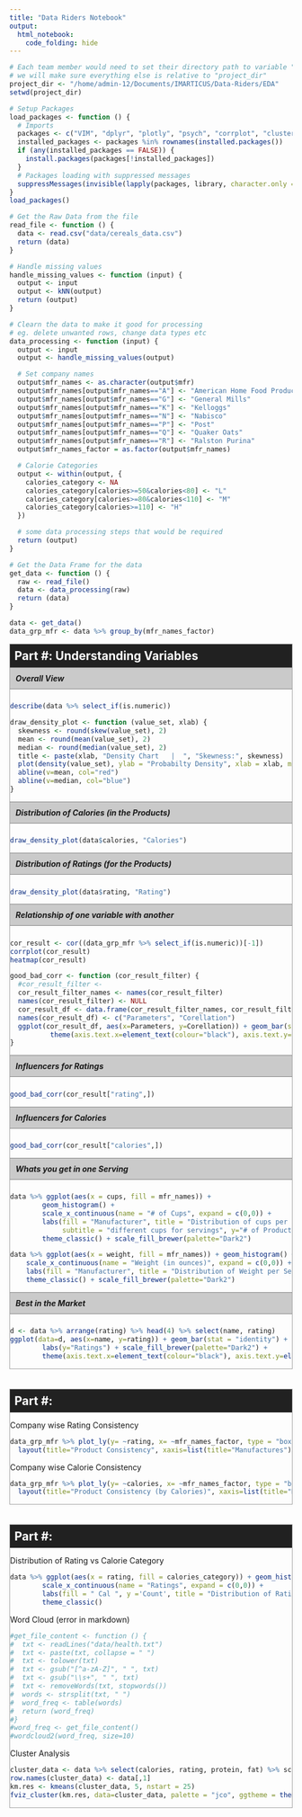 ```yaml
---
title: "Data Riders Notebook"
output:
  html_notebook:
    code_folding: hide
---
```


<style type="text/css">

h5 {
    background: rgba(108, 108, 108, 0.35);
    border-top: 1px solid #848484;
    border-bottom: 1px solid #848484;
    margin-top: 0px;
    padding: 10px 10px;
    font-weight: bold;
}
h5:hover {
  background: #ffeb3b;
}

h2 {
  background: #212121;
  color: white;
  padding: 8px 8px;
  margin-top: 0px;
  margin-bottom: 0px;
}

.container-part {
  border: 1px solid #a2a2a2;
  margin-bottom: 35px;
}

.main-container {
  max-width: 1300px;
  margin-left: auto;
  margin-right: auto;
}
</style>

```r
# Each team member would need to set their directory path to variable "project_dir"
# we will make sure everything else is relative to "project_dir"
project_dir <- "/home/admin-12/Documents/IMARTICUS/Data-Riders/EDA"
setwd(project_dir)

# Setup Packages
load_packages <- function () {
  # Imports
  packages <- c("VIM", "dplyr", "plotly", "psych", "corrplot", "cluster", "factoextra", "psych")
  installed_packages <- packages %in% rownames(installed.packages())
  if (any(installed_packages == FALSE)) {
    install.packages(packages[!installed_packages])
  }
  # Packages loading with suppressed messages
  suppressMessages(invisible(lapply(packages, library, character.only = TRUE)))
}
load_packages()

# Get the Raw Data from the file
read_file <- function () {
  data <- read.csv("data/cereals_data.csv")
  return (data)
}

# Handle missing values
handle_missing_values <- function (input) {
  output <- input
  output <- kNN(output)
  return (output)
}

# Clearn the data to make it good for processing
# eg. delete unwanted rows, change data types etc
data_processing <- function (input) {
  output <- input
  output <- handle_missing_values(output)

  # Set company names
  output$mfr_names <- as.character(output$mfr)
  output$mfr_names[output$mfr_names=="A"] <- "American Home Food Products"
  output$mfr_names[output$mfr_names=="G"] <- "General Mills"
  output$mfr_names[output$mfr_names=="K"] <- "Kelloggs"
  output$mfr_names[output$mfr_names=="N"] <- "Nabisco"
  output$mfr_names[output$mfr_names=="P"] <- "Post"
  output$mfr_names[output$mfr_names=="Q"] <- "Quaker Oats"
  output$mfr_names[output$mfr_names=="R"] <- "Ralston Purina"
  output$mfr_names_factor = as.factor(output$mfr_names)

  # Calorie Categories
  output <- within(output, {
    calories_category <- NA
    calories_category[calories>=50&calories<80] <- "L"
    calories_category[calories>=80&calories<110] <- "M"
    calories_category[calories>=110] <- "H"
  })

  # some data processing steps that would be required
  return (output)
}

# Get the Data Frame for the data
get_data <- function () {
  raw <- read_file()
  data <- data_processing(raw)
  return (data)
}

data <- get_data()
data_grp_mfr <- data %>% group_by(mfr_names_factor)
```

<!-- ---------- ---------- ---------- ---------- -->
<div class="container-part">
<h2>Part #: Understanding Variables</h1>

<h5>Overall View</h5>

```r
describe(data %>% select_if(is.numeric))
```

```r
draw_density_plot <- function (value_set, xlab) {
  skewness <- round(skew(value_set), 2)
  mean <- round(mean(value_set), 2)
  median <- round(median(value_set), 2)
  title <- paste(xlab, "Density Chart   |  ", "Skewness:", skewness)
  plot(density(value_set), ylab = "Probabilty Density", xlab = xlab, main=title,)
  abline(v=mean, col="red")
  abline(v=median, col="blue")
}
```

<h5>Distribution of Calories (in the Products)</h5>
```r
draw_density_plot(data$calories, "Calories")
```

<h5>Distribution of Ratings (for the Products)</h5>
```r
draw_density_plot(data$rating, "Rating")
```

<h5>Relationship of one variable with another</h5>
```r
cor_result <- cor((data_grp_mfr %>% select_if(is.numeric))[-1])
corrplot(cor_result)
heatmap(cor_result)
```

```r
good_bad_corr <- function (cor_result_filter) {
  #cor_result_filter <-
  cor_result_filter_names <- names(cor_result_filter)
  names(cor_result_filter) <- NULL
  cor_result_df <- data.frame(cor_result_filter_names, cor_result_filter) %>% arrange(cor_result_filter)
  names(cor_result_df) <- c("Parameters", "Corellation")
  ggplot(cor_result_df, aes(x=Parameters, y=Corellation)) + geom_bar(stat = "identity") +
          theme(axis.text.x=element_text(colour="black"), axis.text.y=element_text(colour="black"))
}
```

<h5>Influencers for Ratings</h5>
```r
good_bad_corr(cor_result["rating",])
```

<h5>Influencers for Calories</h5>
```r
good_bad_corr(cor_result["calories",])
```

<h5>Whats you get in one Serving</h5>
```r
data %>% ggplot(aes(x = cups, fill = mfr_names)) +
        geom_histogram() +
        scale_x_continuous(name = "# of Cups", expand = c(0,0)) +
        labs(fill = "Manufacturer", title = "Distribution of cups per Serving",
             subtitle = "different cups for servings", y="# of Products") +
        theme_classic() + scale_fill_brewer(palette="Dark2")
```

```r
data %>% ggplot(aes(x = weight, fill = mfr_names)) + geom_histogram() +
    scale_x_continuous(name = "Weight (in ounces)", expand = c(0,0)) +
    labs(fill = "Manufacturer", title = "Distribution of Weight per Serving", subtitle = "Weight per serving") +
    theme_classic() + scale_fill_brewer(palette="Dark2")
```

<h5>Best in the Market</h5>
```r
d <- data %>% arrange(rating) %>% head(4) %>% select(name, rating)
ggplot(data=d, aes(x=name, y=rating)) + geom_bar(stat = "identity") +
        labs(y="Ratings") + scale_fill_brewer(palette="Dark2") +
        theme(axis.text.x=element_text(colour="black"), axis.text.y=element_text(colour="black"))
```

</div>

<!-- ---------- ---------- ---------- ---------- -->
<div class="container-part">
<h2>Part #: </h1>
Company wise Rating Consistency

```r
data_grp_mfr %>% plot_ly(y= ~rating, x= ~mfr_names_factor, type = "box", color= ~mfr_names_factor) %>%
  layout(title="Product Consistency", xaxis=list(title="Manufactures"), yaxis=list(title="Rating"))
```

Company wise Calorie Consistency
```r
data_grp_mfr %>% plot_ly(y= ~calories, x= ~mfr_names_factor, type = "box", color= ~mfr_names_factor) %>%
  layout(title="Product Consistency (by Calories)", xaxis=list(title="Manufactures"), yaxis=list(title="Calories"))
```
</div>

<div class="container-part">
<h2>Part #: </h1>

Distribution of Rating vs Calorie Category
```r
data %>% ggplot(aes(x = rating, fill = calories_category)) + geom_histogram() + scale_fill_brewer(palette = "Set1") +
        scale_x_continuous(name = "Ratings", expand = c(0,0)) +
        labs(fill = " Cal ", y ='Count', title = "Distribution of Rating vs Calorie Category", subtitle = "Low rating for High calories") +
        theme_classic()
```

Word Cloud (error in markdown)
```r
#get_file_content <- function () {
#  txt <- readLines("data/health.txt")
#  txt <- paste(txt, collapse = " ")
#  txt <- tolower(txt)
#  txt <- gsub("[^a-zA-Z]", " ", txt)
#  txt <- gsub("\\s+", " ", txt)
#  txt <- removeWords(txt, stopwords())
#  words <- strsplit(txt, " ")
#  word_freq <- table(words)
#  return (word_freq)
#}
#word_freq <- get_file_content()
#wordcloud2(word_freq, size=10)
```

Cluster Analysis
```r
cluster_data <- data %>% select(calories, rating, protein, fat) %>% scale
row.names(cluster_data) <- data[,1]
km.res <- kmeans(cluster_data, 5, nstart = 25)
fviz_cluster(km.res, data=cluster_data, palette = "jco", ggtheme = theme_minimal())
```


